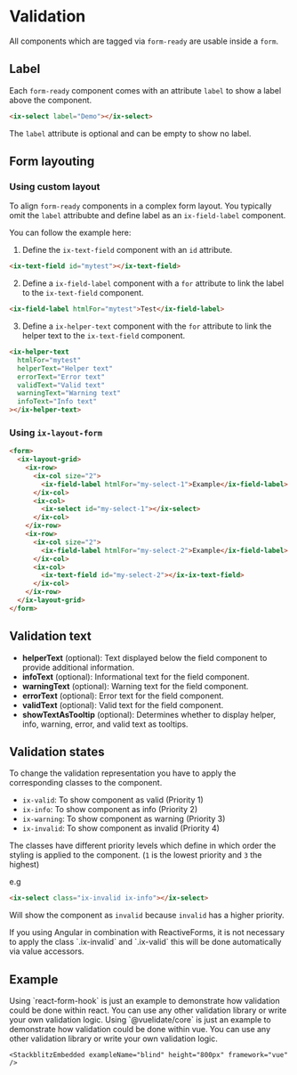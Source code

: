 
# Validation

All components which are tagged via `form-ready` are usable inside a `form`.

## Label

Each `form-ready` component comes with an attribute `label` to show a label above the component.

```html
<ix-select label="Demo"></ix-select>
```

The `label` attribute is optional and can be empty to show no label.

## Form layouting

### Using custom layout

To align `form-ready` components in a complex form layout. You typically omit the `label` attribubte and define label
as an `ix-field-label` component.

You can follow the example here:

1. Define the `ix-text-field` component with an `id` attribute.

```html
<ix-text-field id="mytest"></ix-text-field>
```

2. Define a `ix-field-label` component with a `for` attribute to link the label to the `ix-text-field` component.

```html
<ix-field-label htmlFor="mytest">Test</ix-field-label>
```

3. Define a `ix-helper-text` component with the `for` attribute to link the helper text to the `ix-text-field` component.

```html
<ix-helper-text
  htmlFor="mytest"
  helperText="Helper text"
  errorText="Error text"
  validText="Valid text"
  warningText="Warning text"
  infoText="Info text"
></ix-helper-text>
```

### Using `ix-layout-form`

```html
<form>
  <ix-layout-grid>
    <ix-row>
      <ix-col size="2">
        <ix-field-label htmlFor="my-select-1">Example</ix-field-label>
      </ix-col>
      <ix-col>
        <ix-select id="my-select-1"></ix-select>
      </ix-col>
    </ix-row>
    <ix-row>
      <ix-col size="2">
        <ix-field-label htmlFor="my-select-2">Example</ix-field-label>
      </ix-col>
      <ix-col>
        <ix-text-field id="my-select-2"></ix-ix-text-field>
      </ix-col>
    </ix-row>
  </ix-layout-grid>
</form>
```

## Validation text

- **helperText** (optional): Text displayed below the field component to provide additional information.
- **infoText** (optional): Informational text for the field component.
- **warningText** (optional): Warning text for the field component.
- **errorText** (optional): Error text for the field component.
- **validText** (optional): Valid text for the field component.
- **showTextAsTooltip** (optional): Determines whether to display helper, info, warning, error, and valid text as tooltips.

## Validation states

To change the validation representation you have to apply the corresponding classes to the component.

- `ix-valid`: To show component as valid (Priority 1)
- `ix-info`: To show component as info (Priority 2)
- `ix-warning`: To show component as warning (Priority 3)
- `ix-invalid`: To show component as invalid (Priority 4)

The classes have different priority levels which define in which order the styling is applied to the component. (`1` is the lowest priority and `3` the highest)

e.g

```html
<ix-select class="ix-invalid ix-info"></ix-select>
```

Will show the component as `invalid` because `invalid` has a higher priority.

<Admonition type="tip" icon="💡" title="Did you using Angular?">
  If you using Angular in combination with ReactiveForms, it is not necessary to apply the class `.ix-invalid` and `.ix-valid` this will be done automatically via value accessors.
</Admonition>


## Example




<Tabs>
  <TabItem value="angular" label="Angular" default>
    <StackblitzEmbedded exampleName="blind" height="800px" framework="angular" />
  </TabItem>
  <TabItem value="react" label="React">
    <Admonition type="tip" icon="💡" title="Just an example">
      Using `react-form-hook` is just an example to demonstrate how validation could be done
      within react. You can use any other validation library or write your own validation logic.
    </Admonition>
    <StackblitzEmbedded exampleName="blind" height="800px" framework="react" />
  </TabItem>
  <TabItem value="vue" label="Vue">
  <Admonition type="tip" icon="💡" title="Just an example">
      Using `@vuelidate/core` is just an example to demonstrate how validation could be done
      within vue. You can use any other validation library or write your own validation logic.
    </Admonition>

    <StackblitzEmbedded exampleName="blind" height="800px" framework="vue" />
  </TabItem>
</Tabs>
